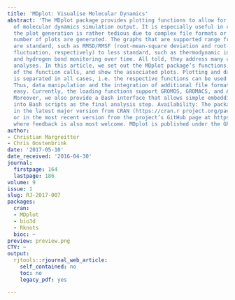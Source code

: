 ```yaml
---
title: 'MDplot: Visualise Molecular Dynamics'
abstract: 'The MDplot package provides plotting functions to allow for automated visualisation
  of molecular dynamics simulation output. It is especially useful in cases where
  the plot generation is rather tedious due to complex file formats or when a large
  number of plots are generated. The graphs that are supported range from those which
  are standard, such as RMSD/RMSF (root-mean-square deviation and root-mean-square
  fluctuation, respectively) to less standard, such as thermodynamic integration analysis
  and hydrogen bond monitoring over time. All told, they address many com monly used
  analyses. In this article, we set out the MDplot package’s functions, give examples
  of the function calls, and show the associated plots. Plotting and data parsing
  is separated in all cases, i.e. the respective functions can be used independently.
  Thus, data manipulation and the integration of additional file formats is fairly
  easy. Currently, the loading functions support GROMOS, GROMACS, and AMBER file formats.
  Moreover, we also provide a Bash interface that allows simple embedding of MDplot
  into Bash scripts as the final analysis step. Availability: The package can be obtained
  in the latest major version from CRAN (https://cran.r project.org/package=MDplot)
  or in the most recent version from the project’s GitHub page at https://github.com/MDplot/MDplot,
  where feedback is also most welcome. MDplot is published under the GPL-3 license.'
author:
- Christian Margreitter
- Chris Oostenbrink
date: '2017-05-10'
date_received: '2016-04-30'
journal:
  firstpage: 164
  lastpage: 186
volume: 9
issue: 1
slug: RJ-2017-007
packages:
  cran:
  - MDplot
  - bio3d
  - Rknots
  bioc: ~
preview: preview.png
CTV: ~
output:
  rjtools::rjournal_web_article:
    self_contained: no
    toc: no
    legacy_pdf: yes

---
```

